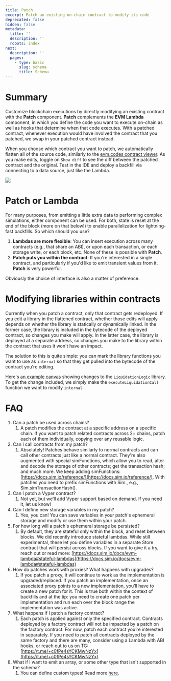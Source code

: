 ```yaml
---
title: Patch
excerpt: Patch an existing on-chain contract to modify its code
deprecated: false
hidden: false
metadata:
  title: ''
  description: ''
  robots: index
next:
  description: ''
  pages:
    - type: basic
      slug: schema
      title: Schema
---
```

<Embed url="https://www.youtube.com/watch?v=4UoeYkV1qPY" title="sim's Patch" favicon="https://www.google.com/favicon.ico" image="https://i.ytimg.com/vi/4UoeYkV1qPY/hqdefault.jpg" provider="youtube.com" href="https://www.youtube.com/watch?v=4UoeYkV1qPY" typeOfEmbed="youtube" html="%3Ciframe%20class%3D%22embedly-embed%22%20src%3D%22%2F%2Fcdn.embedly.com%2Fwidgets%2Fmedia.html%3Fsrc%3Dhttps%253A%252F%252Fwww.youtube.com%252Fembed%252F4UoeYkV1qPY%253Ffeature%253Doembed%26display_name%3DYouTube%26url%3Dhttps%253A%252F%252Fwww.youtube.com%252Fwatch%253Fv%253D4UoeYkV1qPY%26image%3Dhttps%253A%252F%252Fi.ytimg.com%252Fvi%252F4UoeYkV1qPY%252Fhqdefault.jpg%26key%3D7788cb384c9f4d5dbbdbeffd9fe4b92f%26type%3Dtext%252Fhtml%26schema%3Dyoutube%22%20width%3D%22640%22%20height%3D%22480%22%20scrolling%3D%22no%22%20title%3D%22YouTube%20embed%22%20frameborder%3D%220%22%20allow%3D%22autoplay%3B%20fullscreen%3B%20encrypted-media%3B%20picture-in-picture%3B%22%20allowfullscreen%3D%22true%22%3E%3C%2Fiframe%3E" />

# Summary

Customize blockchain executions by directly modifying an existing contract with the **Patch** component. **Patch** complements the **EVM Lambda** component, in which you define the code you want to execute on-chain as well as hooks that determine when that code executes. With a patched contract, whenever execution would have involved the contract that you patched, we swap in your patched contract instead. 

When you choose which contract you want to patch, we automatically flatten all of the source code, similarly to the [evm.codes contract viewer](https://www.evm.codes/contract?address=0xcbcdf9626bc03e24f779434178a73a0b4bad62ed). As you make edits, toggle on `Show diff` to see the diff between the patched contract and the original. Test in the IDE and deploy a backfill via connecting to a data source, just like the Lambda. 

![](https://files.readme.io/1e3e48a-image.png)

# Patch or Lambda

For many purposes, from emitting a little extra data to performing complex simulations, either component can be used. For both, state is reset at the end of the block (more on that below!) to enable parallelization for lightning-fast backfills. So which should you use?

1. **Lambdas are more flexible**: You can insert execution across many contracts (e.g., that share an ABI), or upon each transaction, or each storage write, or each block, etc. None of these is possible with **Patch**.
2. **Patch puts you within the contract**: If you're interested in a single contract, and particularly if you'd like to emit transient values from it, **Patch** is very powerful.

Obviously the choice of interface is also a matter of preference.

# Modifying libraries within contracts

Currently when you patch a contract, only that contract gets redeployed. If you edit a library in the flattened contract, whether those edits will apply depends on whether the library is statically or dynamically linked. In the former case, the library is included in the bytecode of the deployed contract, so changes you make will apply. In the latter case, the library is deployed at a separate address, so changes you make to the library within the contract that uses it won't have an impact. 

The solution to this is quite simple: you can mark the library functions you want to use as `internal` so that they get pulled into the bytecode of the contract you're editing.

Here's [an example canvas](https://studio.sim.io/canvases/0c553aca-d761-49bc-b85e-9adeab8ed707) showing changes to the `LiquidationLogic` library. To get the change included, we simply make the `executeLiquidationCall` function we want to modify `internal`.

# FAQ

1. Can a patch be used across chains?
   1. A patch modifies the contract at a specific address on a specific chain. If you want to patch related contracts across 2+ chains, patch each of them individually, copying over any reusable logic.
2. Can I call contracts from my patch?
   1. Absolutely! Patches behave similarly to normal contracts and can call other contracts just like a normal contract. They're also augmented with special simFunctions, which allow you to read, alter and decode the storage of other contracts; get the transaction hash; and much more. We keep adding simFunctions: [https://docs.sim.io/reference/](https://docs.sim.io/reference/). With patches you need to prefix simFunctions with Sim., e.g., Sim.simTransactionHash().
3. Can I patch a Vyper contract?
   1. Not yet, but we’ll add Vyper support based on demand. If you need it, let us know!
4. Can I define new storage variables in my patch?
   1. Yes, you can! You can save variables in your patch's ephemeral storage and modify or use them within your patch.
5. For how long will a patch's ephemeral storage be persisted?
   1. By default, they are stateful only within the block, and reset between blocks. We did recently introduce stateful lambdas. While still experimental, these let you define variables in a separate Store contract that will persist across blocks. If you want to give it a try, reach out or read more: [https://docs.sim.io/docs/evm-lambda#stateful-lambdas](https://docs.sim.io/docs/evm-lambda#stateful-lambdas)
6. How do patches work with proxies? What happens with upgrades?
   1. If you patch a proxy, it will continue to work as the implementation is upgraded/replaced. If you patch an implementation, once an associated proxy points to a new implementation, you’ll have to create a new patch for it. This is true both within the context of backfills and at the tip: you need to create one patch per implementation and run each over the block range the implementation was active.
7. What happens if I patch a factory contract?
   1. Each patch is applied against only the specified contract. Contracts deployed by a factory contract will not be impacted by a patch on the factory contract. For now, patch each contract you’re interested in separately. If you need to patch all contracts deployed by the same factory and there are many, consider using a Lambda with ABI hooks, or reach out to us on TG: [https://t.me/+c0fPe4sYCKMwNzYx](https://t.me/+c0fPe4sYCKMwNzYx)
8. What if I want to emit an array, or some other type that isn't supported in the schema?
   1. You can define custom types! Read more [here](https://docs.sim.io/docs/custom-types).

